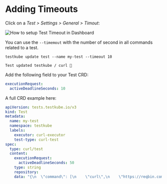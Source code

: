 
# Adding Timeouts

<Tabs>
<TabItem value="dashboard" label="Dashboard">

Click on a *Test > Settings > General > Timout*:

![How to setup Test Timeout in Dashboard](../img/dashboard-timeout.png)

</TabItem>

<TabItem value="cli" label="CLI">

You can use the <code>--timemout</code> with the number of second in all commands related to a test.

```
testkube update test --name my-test --timeout 10
```

``` title="Expected output:"
Test updated testkube / curl 🥇
```

</TabItem>

<TabItem value="crd" label="Custom Resource">
Add the following field to your Test CRD:

```yaml
executionRequest:
  activeDeadlineSeconds: 10
```

A full CRD example here:

``` yaml
apiVersion: tests.testkube.io/v3
kind: Test
metadata:
  name: my-test
  namespace: testkube
  labels:
    executor: curl-executor
    test-type: curl-test
spec:
  type: curl/test
  content:
    executionRequest:
      activeDeadlineSeconds: 50
    type: string
    repository:
    data: "{\n  \"command\": [\n    \"curl\",\n    \"https://reqbin.com/echo/get/json\",\n    \"-H\",\n    \"'Accept: application/json'\"\n  ],\n  \"expected_status\": \"200\",\n  \"expected_body\": \"{\\\"success\\\":\\\"true\\\"}\"\n}"
```

</TabItem>

</Tabs>
